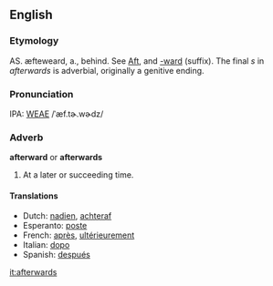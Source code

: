 ==English==
===Etymology===
AS. æfteweard, a., behind.  See [[Aft]], and [[-ward]] (suffix). The final ''s'' in ''afterwards'' is adverbial, originally a genitive ending.

===Pronunciation===
IPA: [[WEAE]] /ˈæf.tɚ.wɚdz/

===Adverb===
'''afterward''' or '''afterwards'''

# At a later or succeeding time.

====Translations====
*Dutch: [[nadien]], [[achteraf]]
*Esperanto: [[poste]]
*French: [[après]], [[ultérieurement]]
*Italian: [[dopo]]
*Spanish: [[después]]

[[it:afterwards]]